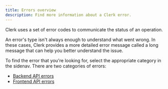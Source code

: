 ```yaml
---
title: Errors overview
description: Find more information about a Clerk error.
---
```


Clerk uses a set of error codes to communicate the status of an operation.

An error's type isn't always enough to understand what went wrong. In these cases, Clerk provides a more detailed error message called a long message that can help you better understand the issue.

To find the error that you're looking for, select the appropriate category in the sidenav. There are two categories of errors:

- [Backend API errors](/docs/errors/backend-api)
- [Frontend API errors](/docs/errors/frontend-api)
